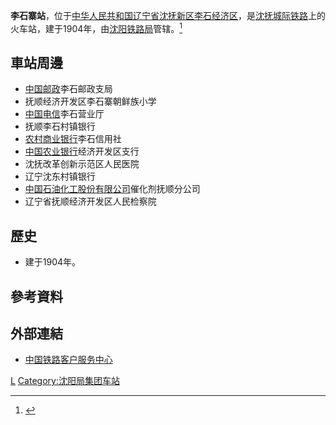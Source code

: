 {{Infobox China railway station
|车站名称 = 李石寨站
|图片 = 
|图片介绍 = 
|其他名称 =
|车站拼音 = Lishizhai
|英文名称 = Lishizhai Railway Station
|车站代码 = 
|电报码 = LET
|拼音码 = LSZ
|车站地址 = [[辽宁省|辽宁省]][[抚顺市|抚顺市]][[望花区|望花区]][[李石街道|李石街道]]李石村
|归属 = [[沈阳铁路局|沈阳铁路局]]
|车站等级 = [[四等站_(中铁)|四等站]]
|线路 = [[沈抚城际铁路|沈抚城际铁路]]
|月台数目 = 
|股道数目 = 
}}
'''李石寨站'''，位于[[中华人民共和国|中华人民共和国]][[辽宁省|辽宁省]][[沈抚新区|沈抚新区]][[李石经济区|李石经济区]]，是[[沈抚城际铁路|沈抚城际铁路]]上的火车站，建于1904年，由[[沈阳铁路局|沈阳铁路局]]管辖。<ref>{{Cite web |url=http://search.huochepiao.com/huochezhan/jieshao/3264.htm |title=李石寨火车站介绍 |access-date=2017-01-14 |archive-date=2017-01-16 |archive-url=https://web.archive.org/web/20170116162628/http://search.huochepiao.com/huochezhan/jieshao/3264.htm |dead-url=no }}</ref>

==車站周邊==
* [[中国邮政|中国邮政]]李石邮政支局
* 抚顺经济开发区李石寨朝鲜族小学
* [[中国电信|中国电信]]李石营业厅
* 抚顺李石村镇银行
* [[农村商业银行|农村商业银行]]李石信用社
* [[中国农业银行|中国农业银行]]经济开发区支行
* 沈抚改革创新示范区人民医院
* 辽宁沈东村镇银行
* [[中国石油化工股份有限公司|中国石油化工股份有限公司]]催化剂抚顺分公司
* 辽宁省抚顺经济开发区人民检察院

==歷史==
* 建于1904年。
==參考資料==
{{reflist}}
==外部連結==
* [http://www.12306.cn/mormhweb/ 中国铁路客户服务中心] {{Wayback|url=http://www.12306.cn/mormhweb/ |date=20180205163941 }}
{{China-rail-stub}}
{{沈抚城际铁路}}
[[Category:抚顺市铁路车站|L]]
[[Category:沈阳局集团车站|Category:沈阳局集团车站]]
